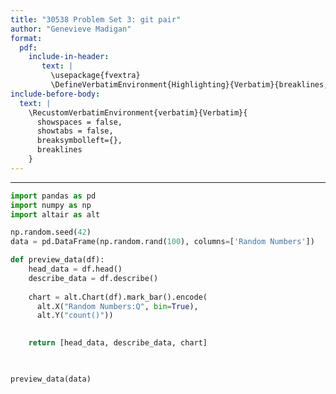 ```yaml
---
title: "30538 Problem Set 3: git pair"
author: "Genevieve Madigan"
format: 
  pdf:
    include-in-header: 
       text: |
         \usepackage{fvextra}
         \DefineVerbatimEnvironment{Highlighting}{Verbatim}{breaklines,commandchars=\\\{\}}
include-before-body:
  text: |
    \RecustomVerbatimEnvironment{verbatim}{Verbatim}{
      showspaces = false,
      showtabs = false,
      breaksymbolleft={},
      breaklines
    }
---
```

---

```python
import pandas as pd
import numpy as np
import altair as alt

np.random.seed(42)
data = pd.DataFrame(np.random.rand(100), columns=['Random Numbers'])

def preview_data(df):
    head_data = df.head()  
    describe_data = df.describe() 
      
    chart = alt.Chart(df).mark_bar().encode(
      alt.X("Random Numbers:Q", bin=True),
      alt.Y("count()"))

     
    return [head_data, describe_data, chart]
     


preview_data(data)
```
